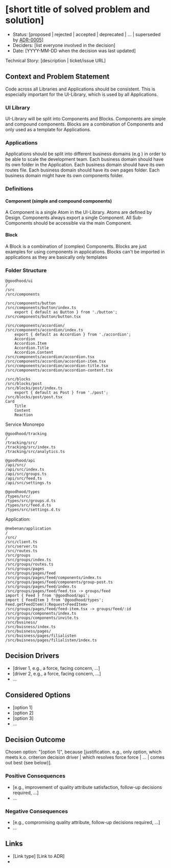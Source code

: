 
# [short title of solved problem and solution]

* Status: [proposed | rejected | accepted | deprecated | … | superseded by [ADR-0005](0005-example.md)] 
* Deciders: [list everyone involved in the decision] 
* Date: [YYYY-MM-DD when the decision was last updated] 

Technical Story: [description | ticket/issue URL] 

## Context and Problem Statement

Code across all Libraries and Applications should be consistent. This is especially important for the UI-Library, which is used by all Applications.
### UI Library
UI-Library will be split into Components and Blocks. Components are simple and compound components.
Blocks are a combination of Components and only used as a template for Applications.
### Applications

Applications should be split into different business domains (e.g ) in order to be able to scale the development team.
Each business domain should have its own folder in the Application.
Each business domain should have its own routes file.
Each business domain should have its own pages folder.
Each business domain might have its own components folder.



### Definitions

#### Component (simple and compound components)
A Component is a single Atom in the UI-Library. Atoms are defined by Design.
Components always export a single Component. All Sub-Components should be accessible via the main Component.

#### Block

A Block is a combination of (complex) Components. Blocks are just examples for using components in applications.
Blocks can't be imported in applications as they are basically only templates

### Folder Structure
```
@goodhood/ui
/
/src
/src/components

/src/components/button
/src/components/button/index.ts
    export { default as Button } from './button';
/src/components/button/button.tsx

/src/components/accordion/
/src/components/accordion/index.ts
    export { default as Accordion } from './accordion';
    Accordion
    Accordion.Item
    Accordion.Title
    Accordion.Content
/src/components/accordion/accordion.tsx
/src/components/accordion/accordion-item.tsx
/src/components/accordion/accordion-title.tsx
/src/components/accordion/accordion-content.tsx

/src/blocks
/src/blocks/post
/src/blocks/post/index.ts
    export { default as Post } from './post';
/src/blocks/post/post.tsx
Card
    Title
    Content
    Reaction

```
Service Monorepo
```
@goodhood/tracking
/
/tracking/src/
/tracking/src/index.ts
/tracking/src/analytics.ts

@goodhood/api
/api/src/
/api/src/index.ts
/api/src/groups.ts
/api/src/feed.ts
/api/src/settings.ts

@goodhood/types
/types/src/
/types/src/groups.d.ts
/types/src/feed.d.ts
/types/src/settings.d.ts

```

Application:
```
@nebenan/application
/
/src/
/src/client.ts
/src/server.ts
/src/routes.ts
/src/groups
/src/groups/index.ts
/src/groups/routes.ts
/src/groups/pages
/src/groups/pages/feed
/src/groups/pages/feed/components/index.ts
/src/groups/pages/feed/components/group-post.ts
/src/groups/pages/feed/index.ts
/src/groups/pages/feed/feed.tsx -> groups/feed
import { Feed } from '@goodhood/api';
import { FeedItem } from '@goodhood/types';
Feed.getFeedItem():Request<FeedItem>
/src/groups/pages/feed/feed-item.tsx -> groups/feed/:id
/src/groups/components/index.ts
/src/groups/components/invite.ts
/src/business/
/src/buisness/index.ts
/src/buisness/pages/
/src/buisness/pages/filialisten
/src/buisness/pages/filialisten/index.ts
```
## Decision Drivers

* [driver 1, e.g., a force, facing concern, …]
* [driver 2, e.g., a force, facing concern, …]
* … 

## Considered Options

* [option 1]
* [option 2]
* [option 3]
* … 

## Decision Outcome

Chosen option: "[option 1]", because [justification. e.g., only option, which meets k.o. criterion decision driver | which resolves force force | … | comes out best (see below)].

### Positive Consequences 

* [e.g., improvement of quality attribute satisfaction, follow-up decisions required, …]
* …

### Negative Consequences 

* [e.g., compromising quality attribute, follow-up decisions required, …]
* …


## Links 

* [Link type] [Link to ADR]
*